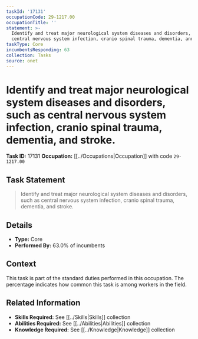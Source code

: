 ```yaml
---
taskId: '17131'
occupationCode: 29-1217.00
occupationTitle: ''
statement: >-
  Identify and treat major neurological system diseases and disorders, such as
  central nervous system infection, cranio spinal trauma, dementia, and stroke.
taskType: Core
incumbentsResponding: 63
collection: Tasks
source: onet
---
```

# Identify and treat major neurological system diseases and disorders, such as central nervous system infection, cranio spinal trauma, dementia, and stroke.

**Task ID:** 17131
**Occupation:** [[../Occupations|Occupation]] with code `29-1217.00`

## Task Statement

> Identify and treat major neurological system diseases and disorders, such as central nervous system infection, cranio spinal trauma, dementia, and stroke.

## Details

- **Type:** Core
- **Performed By:** 63.0% of incumbents

## Context

This task is part of the standard duties performed in this occupation. The percentage indicates how common this task is among workers in the field.

## Related Information

- **Skills Required:** See [[../Skills|Skills]] collection
- **Abilities Required:** See [[../Abilities|Abilities]] collection
- **Knowledge Required:** See [[../Knowledge|Knowledge]] collection
